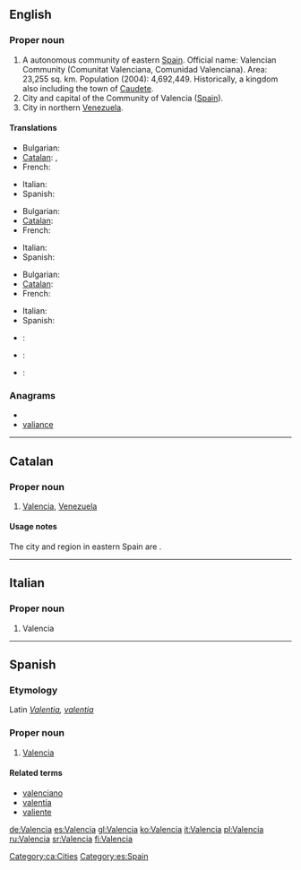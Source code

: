 {{also|València|valencià|valència}}
==English==
{{wikipedia|Valencia (autonomous community)}}
{{wikipedia}}
===Proper noun===
{{en-proper noun}}
# A autonomous community of eastern [[Spain]]. Official name: Valencian Community (Comunitat Valenciana, Comunidad Valenciana). Area: 23,255 sq. km. Population (2004): 4,692,449. Historically, a kingdom also including the town of [[Caudete]].
# City and capital of the Community of Valencia ([[Spain]]).
# City in northern [[Venezuela]].

====Translations====
{{trans-top|autonomous community of Eastern Spain}}
* Bulgarian: {{t|bg|Валенсия}}
* [[Catalan]]: {{t|ca|Comunitat Valenciana|f}}, {{t|ca|València|f}}
* French: {{t|fr|Valence}}
{{trans-mid}}
* Italian: {{t+|it|Valencia}}
* Spanish: {{t+|es|Valencia}}
{{trans-bottom}}
{{trans-top|capital of the community}}
* Bulgarian: {{t|bg|Валенсия}}
* [[Catalan]]: {{t|ca|València|f}}
* French: {{t|fr|Valence}}
{{trans-mid}}
* Italian: {{t+|it|Valencia}}
* Spanish: {{t+|es|Valencia}}
{{trans-bottom}}
{{trans-top|city in Venezuala}}
* Bulgarian: {{t|bg|Валенсия}}
* [[Catalan]]: {{t|ca|Valencia|f}}
* French: {{t|fr|Valencia}}
{{trans-mid}}
* Italian: {{t+|it|Valencia}}
* Spanish: {{t+|es|Valencia}}
{{trans-bottom}}

{{ttbc-top}}
* {{ttbc|Chinese}}: {{t|zh|巴伦西亚|tr=Bālúnxīyà}}
* {{ttbc|Japanese}}: {{t|ja|バレンシア|tr=Barenshia}}
{{ttbc-mid}}
* {{ttbc|Portuguese}}: {{t|pt|Valência}}
{{ttbc-bottom}}

===Anagrams===
* {{alphagram|aaceilnv}}
* [[valiance#English|valiance]]

----

==Catalan==

===Proper noun===
{{ca-proper noun|f}}

# [[#English|Valencia]], [[Venezuela]]

====Usage notes====
The city and region in eastern Spain are {{term|lang=ca|València}}.

[[Category:ca:Cities]]

----

==Italian==

===Proper noun===
{{infl|it|proper noun|g=f}}

# Valencia

----

==Spanish==

===Etymology===
Latin ''[[Valentia]], [[valentia]]''

===Proper noun===
{{infl|es|proper noun}}

# [[#English|Valencia]]

====Related terms====
* [[valenciano]]
* [[valentía]]
* [[valiente]]

[[Category:es:Spain]]

[[de:Valencia]]
[[es:Valencia]]
[[gl:Valencia]]
[[ko:Valencia]]
[[it:Valencia]]
[[pl:Valencia]]
[[ru:Valencia]]
[[sr:Valencia]]
[[fi:Valencia]]